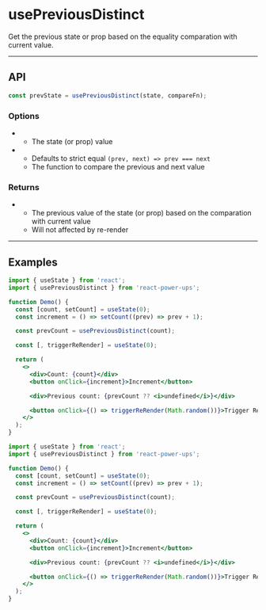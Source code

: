 


# usePreviousDistinct

Get the previous state or prop based on the equality comparation with current value.

<hr className="custom-hr" />

## API

```js
const prevState = usePreviousDistinct(state, compareFn);
```

### Options

- <Param name="state" type="any" isRequired />

  - The state (or prop) value

- <Param name="compareFn" type="(prev: any, next: any) => boolean" isRequired={false} />

  - Defaults to strict equal `(prev, next) => prev === next`
  - The function to compare the previous and next value

### Returns

- <Param name="prevState" type="any" />

  - The previous value of the state (or prop) based on the comparation with current value
  - Will not affected by re-render

<hr className="custom-hr" />

## Examples

<BrowserWindow>
  <Demo />
</BrowserWindow>

<Tabs>
<TabItem value="JS" label="JS">

```jsx
import { useState } from 'react';
import { usePreviousDistinct } from 'react-power-ups';

function Demo() {
  const [count, setCount] = useState(0);
  const increment = () => setCount((prev) => prev + 1);

  const prevCount = usePreviousDistinct(count);

  const [, triggerReRender] = useState(0);

  return (
    <>
      <div>Count: {count}</div>
      <button onClick={increment}>Increment</button>

      <div>Previous count: {prevCount ?? <i>undefined</i>}</div>

      <button onClick={() => triggerReRender(Math.random())}>Trigger Re-Render</button>
    </>
  );
}
```

</TabItem>
<TabItem value="TS" label="TS" default>

```jsx
import { useState } from 'react';
import { usePreviousDistinct } from 'react-power-ups';

function Demo() {
  const [count, setCount] = useState(0);
  const increment = () => setCount((prev) => prev + 1);

  const prevCount = usePreviousDistinct(count);

  const [, triggerReRender] = useState(0);

  return (
    <>
      <div>Count: {count}</div>
      <button onClick={increment}>Increment</button>

      <div>Previous count: {prevCount ?? <i>undefined</i>}</div>

      <button onClick={() => triggerReRender(Math.random())}>Trigger Re-Render</button>
    </>
  );
}
```

</TabItem>
</Tabs>
